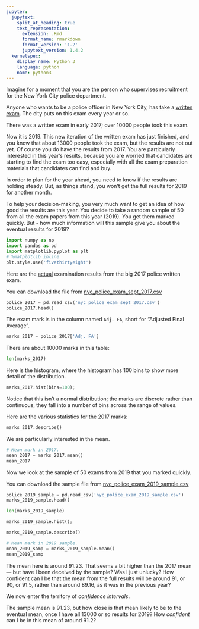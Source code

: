 ```yaml
---
jupyter:
  jupytext:
    split_at_heading: true
    text_representation:
      extension: .Rmd
      format_name: rmarkdown
      format_version: '1.2'
      jupytext_version: 1.4.2
  kernelspec:
    display_name: Python 3
    language: python
    name: python3
---
```


Imagine for a moment that you are the person who supervises recruitment for the
New York City police department.

Anyone who wants to be a police officer in New York City, has take a [written
exam](https://www1.nyc.gov/site/nypd/careers/police-officers/po-exam.page). The
city puts on this exam every year or so.

There was a written exam in early 2017; over 10000 people took this exam.

Now it is 2019.   This new iteration of the written exam has just finished, and
you know that about 13000 people took the exam, but the results are not out
yet.  Of course you do have the results from 2017.
You are particularly interested in this year's results, because you are worried
that candidates are starting to find the exam too easy, especially with all the
exam preparation materials that candidates can find and buy.

In order to plan for the year ahead, you need to know if the results are
holding steady.   But, as things stand, you won't get the full results for 2019
for another month.

To help your decision-making, you very much want to get an idea of how good the
results are this year.  You decide to take a random sample of 50
from all the exam papers from this year (2019).  You get them marked quickly.
But - how much information will this sample give you about the eventual results
for 2019?

```python
import numpy as np
import pandas as pd
import matplotlib.pyplot as plt
# %matplotlib inline
plt.style.use('fivethirtyeight')
```

Here are the
[actual](https://github.com/matthew-brett/datasets/tree/22203c1/nyc_civil_list)
examination results from the big 2017 police written exam.


You can download the file from [nyc_police_exam_sept_2017.csv]({{ site.baseurl
}}/data/nyc_police_exam_sept_2017.csv)

```python
police_2017 = pd.read_csv('nyc_police_exam_sept_2017.csv')
police_2017.head()
```

The exam mark is in the column named `Adj. FA`, short for "Adjusted Final
Average".

```python
marks_2017 = police_2017['Adj. FA']
```

There are about 10000 marks in this table:

```python
len(marks_2017)
```


Here is the histogram, where the histogram has 100 bins to show more detail of
the distribution.

```python
marks_2017.hist(bins=100);
```

Notice that this isn't a normal distribution; the marks are discrete rather than continuous, they fall into a number of bins across the range of values.


Here are the various statistics for the 2017 marks:

```python
marks_2017.describe()
```

We are particularly interested in the mean.

```python
# Mean mark in 2017.
mean_2017 = marks_2017.mean()
mean_2017
```

Now we look at the sample of 50 exams from 2019 that you marked quickly.

You can download the sample file from [nyc_police_exam_2019_sample.csv]({{
site.baseurl }}/data/nyc_police_exam_2019_sample.csv)

```python
police_2019_sample = pd.read_csv('nyc_police_exam_2019_sample.csv')
marks_2019_sample.head()
```

```python
len(marks_2019_sample)
```

```python
marks_2019_sample.hist();
```

```python
marks_2019_sample.describe()
```

```python
# Mean mark in 2019 sample.
mean_2019_samp = marks_2019_sample.mean()
mean_2019_samp
```

The mean here is around 91.23.  That seems a bit higher than the 2017 mean ---
but have I been deceived by the sample?  Was I just unlucky?   How confident
can I be that the mean from the full results will be around 91, or 90, or 91.5,
rather than around 89.16, as it was in the previous year?


We now enter the territory of *confidence intervals*.

The sample mean is 91.23, but how close is that mean likely to be to the
eventual mean, once I have all 13000 or so results for 2019?  How *confident*
can I be in this mean of around 91.2?
